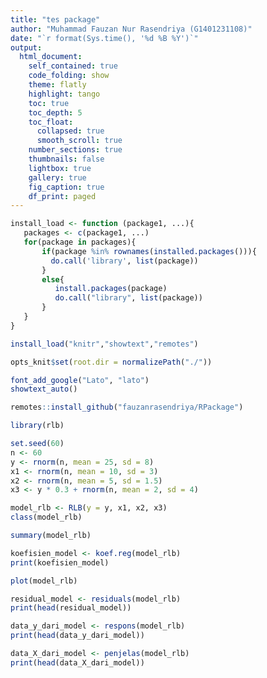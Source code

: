 ```yaml
---
title: "tes package"
author: "Muhammad Fauzan Nur Rasendriya (G1401231108)"
date: "`r format(Sys.time(), '%d %B %Y')`"
output:
  html_document:
    self_contained: true
    code_folding: show
    theme: flatly
    highlight: tango
    toc: true
    toc_depth: 5
    toc_float:
      collapsed: true
      smooth_scroll: true
    number_sections: true
    thumbnails: false
    lightbox: true
    gallery: true
    fig_caption: true
    df_print: paged
---
```


```r
install_load <- function (package1, ...){   
   packages <- c(package1, ...)
   for(package in packages){
       if(package %in% rownames(installed.packages())){
         do.call('library', list(package))
       }
       else{
          install.packages(package)
          do.call("library", list(package))
       }
   } 
}

install_load("knitr","showtext","remotes")

opts_knit$set(root.dir = normalizePath("./"))

font_add_google("Lato", "lato")
showtext_auto()
```

```r
remotes::install_github("fauzanrasendriya/RPackage")
```

```r
library(rlb)
```

```r
set.seed(60)
n <- 60
y <- rnorm(n, mean = 25, sd = 8)
x1 <- rnorm(n, mean = 10, sd = 3)
x2 <- rnorm(n, mean = 5, sd = 1.5)
x3 <- y * 0.3 + rnorm(n, mean = 2, sd = 4)
```

```r
model_rlb <- RLB(y = y, x1, x2, x3)
class(model_rlb)
```

```r
summary(model_rlb)
```

```r
koefisien_model <- koef.reg(model_rlb)
print(koefisien_model)
```

```r
plot(model_rlb)
```

```r
residual_model <- residuals(model_rlb)
print(head(residual_model))
```

```r
data_y_dari_model <- respons(model_rlb)
print(head(data_y_dari_model))
```

```r
data_X_dari_model <- penjelas(model_rlb)
print(head(data_X_dari_model))
```
